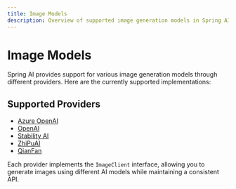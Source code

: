 ```yaml
---
title: Image Models
description: Overview of supported image generation models in Spring AI
---
```


# Image Models

Spring AI provides support for various image generation models through different providers. Here are the currently supported implementations:

## Supported Providers

- [Azure OpenAI](/api/image/azure-openai-image)
- [OpenAI](/api/image/openai-image)
- [Stability AI](/api/image/stabilityai-image)
- [ZhiPuAI](/api/image/zhipuai-image)
- [QianFan](/api/image/qianfan-image)

Each provider implements the `ImageClient` interface, allowing you to generate images using different AI models while maintaining a consistent API. 